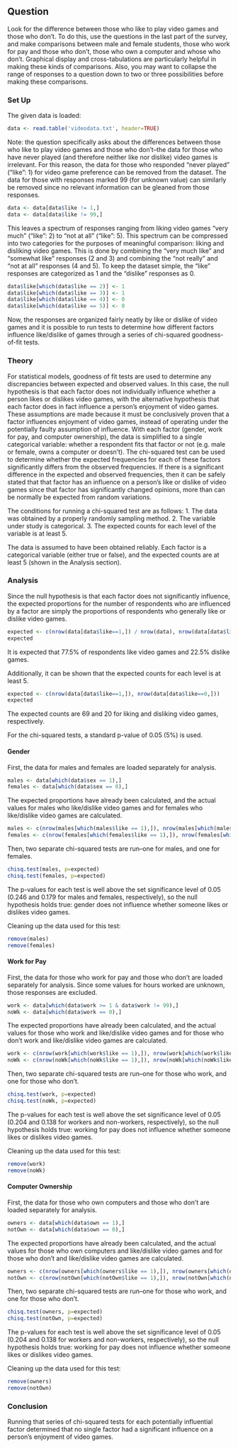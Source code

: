 ## Question
Look for the difference between those who like to play video games and those who don't. To do this, use the questions in the last part of the survey, and make comparisons between male and female students, those who work for pay and those who don't, those who own a computer and whose who don't. Graphical display and cross-tabulations are particularly helpful in making these kinds of comparisons. Also, you may want to collapse the range of responses to a question down to two or three possibilities before making these comparisons.

### Set Up
The given data is loaded:
```r
data <- read.table('videodata.txt', header=TRUE)
```

Note: the question specifically asks about the differences between those who like to play video games and those who don't--the data for those who have never played (and therefore neither like nor dislike) video games is irrelevant. For this reason, the data for those who responded "never played" ("like": 1) for video game preference can be removed from the dataset. The data for those with responses marked 99 (for unknown value) can similarly be removed since no relevant information can be gleaned from those responses.

```r
data <- data[data$like != 1,]
data <- data[data$like != 99,]
```

This leaves a spectrum of responses ranging from liking video games "very much" ("like": 2) to "not at all" ("like": 5). This spectrum can be compressed into two categories for the purposes of meaningful comparison: liking and disliking video games. This is done by combining the "very much like" and "somewhat like" responses (2 and 3) and combining the "not really" and "not at all" responses (4 and 5). To keep the dataset simple, the "like" responses are categorized as 1 and the "dislike" responses as 0.
```r
data$like[which(data$like == 2)] <- 1
data$like[which(data$like == 3)] <- 1
data$like[which(data$like == 4)] <- 0
data$like[which(data$like == 5)] <- 0
```

Now, the responses are organized fairly neatly by like or dislike of video games and it is possible to run tests to determine how different factors influence like/dislike of games through a series of chi-squared goodness-of-fit tests.

### Theory
For statistical models, goodness of fit tests are used to determine any discrepancies between expected and observed values. In this case, the null hypothesis is that each factor does not individually influence whether a person likes or dislikes video games, with the alternative hypothesis that each factor does in fact influence a person's enjoyment of video games. These assumptions are made because it must be conclusively proven that a factor influences enjoyment of video games, instead of operating under the potentially faulty assumption of influence. With each factor (gender, work for pay, and computer ownership), the data is simplified to a single categorical variable: whether a respondent fits that factor or not (e.g. male or female, owns a computer or doesn't). The chi-squared test can be used to determine whether the expected frequencies for each of these factors significantly differs from the observed frequencies. If there is a significant difference in the expected and observed frequencies, then it can be safely stated that that factor has an influence on a person's like or dislike of video games since that factor has significantly changed opinions, more than can be normally be expected from random variations.

The conditions for running a chi-squared test are as follows:
1. The data was obtained by a properly randomly sampling method.
2. The variable under study is categorical.
3. The expected counts for each level of the variable is at least 5.

The data is assumed to have been obtained reliably. Each factor is a categorical variable (either true or false), and the expected counts are at least 5 (shown in the Analysis section).

### Analysis
Since the null hypothesis is that each factor does not significantly influence, the expected proportions for the number of respondents who are influenced by a factor are simply the proportions of respondents who generally like or dislike video games.

```r
expected <- c(nrow(data[data$like==1,]) / nrow(data), nrow(data[data$like==0,]) / nrow(data))
expected
```

It is expected that 77.5% of respondents like video games and 22.5% dislike games.

Additionally, it can be shown that the expected counts for each level is at least 5.
```r
expected <- c(nrow(data[data$like==1,]), nrow(data[data$like==0,]))
expected
```
The expected counts are 69 and 20 for liking and disliking video games, respectively.

For the chi-squared tests, a standard p-value of 0.05 (5%) is used.

#### Gender
First, the data for males and females are loaded separately for analysis.
```r
males <- data[which(data$sex == 1),]
females <- data[which(data$sex == 0),]
```

The expected proportions have already been calculated, and the actual values for males who like/dislike video games and for females who like/dislike video games are calculated.
```r
males <- c(nrow(males[which(males$like == 1),]), nrow(males[which(males$like == 0),]))
females <- c(nrow(females[which(females$like == 1),]), nrow(females[which(females$like == 0),]))
```

Then, two separate chi-squared tests are run--one for males, and one for females.
```r
chisq.test(males, p=expected)
chisq.test(females, p=expected)
```
The p-values for each test is well above the set significance level of 0.05 (0.246 and 0.179 for males and females, respectively), so the null hypothesis holds true: gender does not influence whether someone likes or dislikes video games.

Cleaning up the data used for this test:
```r
remove(males)
remove(females)
```

#### Work for Pay
First, the data for those who work for pay and those who don't are loaded separately for analysis. Since some values for hours worked are unknown, those responses are excluded.
```r
work <- data[which(data$work >= 1 & data$work != 99),]
noWk <- data[which(data$work == 0),]
```

The expected proportions have already been calculated, and the actual values for those who work and like/dislike video games and for those who don't work and like/dislike video games are calculated.
```r
work <- c(nrow(work[which(work$like == 1),]), nrow(work[which(work$like == 0),]))
noWk <- c(nrow(noWk[which(noWk$like == 1),]), nrow(noWk[which(noWk$like == 0),]))
```

Then, two separate chi-squared tests are run--one for those who work, and one for those who don't.
```r
chisq.test(work, p=expected)
chisq.test(noWk, p=expected)
```
The p-values for each test is well above the set significance level of 0.05 (0.204 and 0.138 for workers and non-workers, respectively), so the null hypothesis holds true: working for pay does not influence whether someone likes or dislikes video games.

Cleaning up the data used for this test:
```r
remove(work)
remove(noWk)
```

#### Computer Ownership
First, the data for those who own computers and those who don't are loaded separately for analysis.
```r
owners <- data[which(data$own == 1),]
notOwn <- data[which(data$own == 0),]
```

The expected proportions have already been calculated, and the actual values for those who own computers and like/dislike video games and for those who don't and like/dislike video games are calculated.
```r
owners <- c(nrow(owners[which(owners$like == 1),]), nrow(owners[which(owners$like == 0),]))
notOwn <- c(nrow(notOwn[which(notOwn$like == 1),]), nrow(notOwn[which(notOwn$like == 0),]))
```

Then, two separate chi-squared tests are run--one for those who work, and one for those who don't.
```r
chisq.test(owners, p=expected)
chisq.test(notOwn, p=expected)
```
The p-values for each test is well above the set significance level of 0.05 (0.204 and 0.138 for workers and non-workers, respectively), so the null hypothesis holds true: working for pay does not influence whether someone likes or dislikes video games.

Cleaning up the data used for this test:
```r
remove(owners)
remove(notOwn)
```

### Conclusion
Running that series of chi-squared tests for each potentially influential factor determined that no single factor had a significant influence on a person's enjoyment of video games.